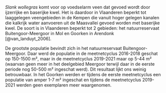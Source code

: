 *Slank wollegras* komt voor op voedselarm veen dat gevoed wordt door ijzerrijke en baserijke kwel.
Het is daardoor in Vlaanderen beperkt tot laaggelegen veengebieden in de Kempen die vanuit hoger gelegen kanalen die kalkrijk water aanvoeren uit de Maasvallei gevoed worden met baserijke kwel.
De soort is in Vlaanderen beperkt tot 2 gebieden: het natuurreservaat Buitengoor-Meergoor in Mol en Goorken in Arendonk [@van_landuyt_2006].

De grootste populatie bevindt zich in het natuurreservaat Buitengoor-Meergoor.
Daar werd de populatie in de meetnetcyclus 2016-2018 geschat op 150-1500 m², maar in de meetnetcyclus 2019-2021 maar op 5-44 m² (waarvan geen meer in het deelgebied Meergoor terwijl daar in de eerste periode nog 50-500 m² ingeschat werd).
Dit resultaat lijkt ons weinig betrouwbaar.
In het Goorken werden er tijdens de eerste meetnetcyclus een populatie van amper 1-7 m² ingeschat en tijdens de meetnetcyclus 2019-2021 werden geen exemplaren meer waargenomen.
